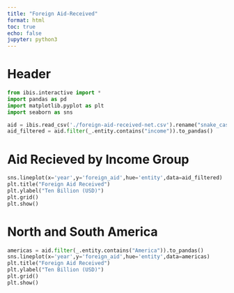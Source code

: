 ```yaml
---
title: "Foreign Aid-Received"
format: html
toc: true
echo: false
jupyter: python3
---
```


# Header

```python
from ibis.interactive import *
import pandas as pd
import matplotlib.pyplot as plt
import seaborn as sns
```

```python
aid = ibis.read_csv('./foreign-aid-received-net.csv').rename("snake_case")
aid_filtered = aid.filter(_.entity.contains("income")).to_pandas()


```
# Aid Recieved by Income Group

```python
sns.lineplot(x='year',y='foreign_aid',hue='entity',data=aid_filtered)
plt.title("Foreign Aid Received")
plt.ylabel("Ten Billion (USD)")
plt.grid()
plt.show()

```
# North and South America

```python
americas = aid.filter(_.entity.contains("America")).to_pandas()
sns.lineplot(x='year',y='foreign_aid',hue='entity',data=americas)
plt.title("Foreign Aid Received")
plt.ylabel("Ten Billion (USD)")
plt.grid()
plt.show()

```
